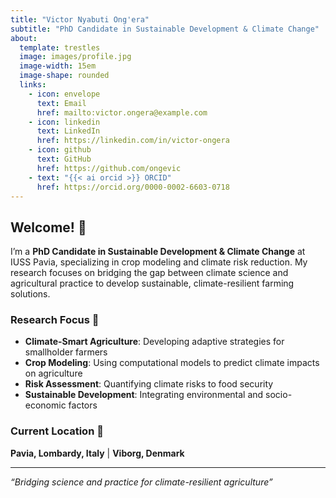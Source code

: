 ```yaml
---
title: "Victor Nyabuti Ong'era"
subtitle: "PhD Candidate in Sustainable Development & Climate Change"
about:
  template: trestles
  image: images/profile.jpg
  image-width: 15em
  image-shape: rounded
  links:
    - icon: envelope
      text: Email
      href: mailto:victor.ongera@example.com
    - icon: linkedin
      text: LinkedIn
      href: https://linkedin.com/in/victor-ongera
    - icon: github
      text: GitHub
      href: https://github.com/ongevic
    - text: "{{< ai orcid >}} ORCID"
      href: https://orcid.org/0000-0002-6603-0718
---
```


## Welcome! 👋

I'm a **PhD Candidate in Sustainable Development & Climate Change** at IUSS Pavia, specializing in crop modeling and climate risk reduction. My research focuses on bridging the gap between climate science and agricultural practice to develop sustainable, climate-resilient farming solutions.

### Research Focus 🌱

- **Climate-Smart Agriculture**: Developing adaptive strategies for smallholder farmers
- **Crop Modeling**: Using computational models to predict climate impacts on agriculture  
- **Risk Assessment**: Quantifying climate risks to food security
- **Sustainable Development**: Integrating environmental and socio-economic factors

### Current Location 📍
**Pavia, Lombardy, Italy** | **Viborg, Denmark**

---

*"Bridging science and practice for climate-resilient agriculture"*
